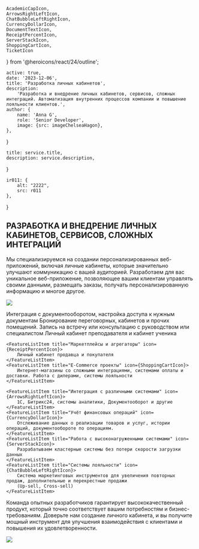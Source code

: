     AcademicCapIcon,
    ArrowsRightLeftIcon,
    ChatBubbleLeftRightIcon,
    CurrencyDollarIcon,
    DocumentTextIcon,
    ReceiptPercentIcon,
    ServerStackIcon,
    ShoppingCartIcon,
    TicketIcon
} from '@heroicons/react/24/outline';

    active: true,
    date: '2023-12-06',
    title: 'Разработка личных кабинетов',
    description:
        'Разработка и внедрение личных кабинетов, сервисов, сложных интеграций. Автоматизация внутренних процессов компании и повышение лояльности клиентов.',
    author: {
        name: 'Anna G',
        role: 'Senior Developer',
        image: {src: imageChelseaHagon},
    },
}

    title: service.title,
    description: service.description,
}

    ir011: {
        alt: "2222",
        src: r011
    },
}

## РАЗРАБОТКА И ВНЕДРЕНИЕ ЛИЧНЫХ КАБИНЕТОВ, СЕРВИСОВ, СЛОЖНЫХ ИНТЕГРАЦИЙ

Мы специализируемся на создании персонализированных веб-приложений, включая личные кабинеты, которые значительно улучшают коммуникацию с вашей аудиторией.
Разработаем для вас уникальное веб-приложение, позволяющее вашим клиентам управлять своими данными, размещать заказы, получать
персонализированную информацию и многое другое.

![](./laptop.jpg)

<FeaturesList title="ВОЗМОЖНОСТИ ЛИЧНЫХ КАБИНЕТОВ">
    <FeatureListItem title="Хранение и структурирование документов" icon={DocumentTextIcon}>
        Интеграция с документооборотом, настройка доступа к нужным документам
    </FeatureListItem>
    <FeatureListItem title="Системы бронирования" icon={TicketIcon}>
        Бронирование переговорных, кабинетов и прочих помещений. Запись на встречу или консультацию с руководством или
        специалистом
    </FeatureListItem>
    <FeatureListItem title="Образовательные онлайн-платформы и сервисы" icon={AcademicCapIcon}>
        Личный кабинет преподавателя и кабинет ученика
    </FeatureListItem>

    <FeatureListItem title="Маркетплейсы и агрегаторы" icon={ReceiptPercentIcon}>
        Личный кабинет продавца и покупателя
    </FeatureListItem>
    <FeatureListItem title="E-Commerce проекты" icon={ShoppingCartIcon}>
        Интернет-магазины со сложными интеграциями, системами оплаты и доставки. Работа с дилерами, системы лояльности
    </FeatureListItem>

    <FeatureListItem title="Интеграция с различными системами" icon={ArrowsRightLeftIcon}>
        1С, Битрикс24, системы аналитики, Документооборот и другие
    </FeatureListItem>
    <FeatureListItem title="Учёт финансовых операций" icon={CurrencyDollarIcon}>
        Отслеживание данных о реализации товаров и услуг, истории операций, документообороте по операциям.
    </FeatureListItem>
    <FeatureListItem title="Работа с высоконагруженными системами" icon={ServerStackIcon}>
        Разрабатываем кластерные системы без потери скорости загрузки данных
    </FeatureListItem>
    <FeatureListItem title="Системы лояльности" icon={ChatBubbleLeftRightIcon}>
        Система маркетинговых инструментов для увеличения повторных продаж, дополнительные и перекрестные продажи
        (Up-sell, Cross-sell)
    </FeatureListItem>

</FeaturesList>

Команда опытных разработчиков гарантирует высококачественный продукт, который точно соответствует вашим потребностям и бизнес-требованиям.
Доверьте нам создание личного кабинета, и вы получите мощный инструмент для улучшения взаимодействия с клиентами и повышения их удовлетворенности.

<Principles/>

![](./pilot.jpg)



